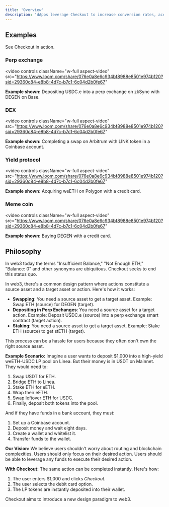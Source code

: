 ```yaml
---
title: 'Overview'
description: 'dApps leverage Checkout to increase conversion rates, access new users, and increase their average transaction amount.'
---
```



## Examples

See Checkout in action.


### Perp exchange
<video
  controls
  className="w-full aspect-video"
  src="https://www.loom.com/share/076e0a8e6c934bf8988e8501e974b120?sid=29360c84-e8b8-4d7c-b7c1-6c04d2b0fe67"
></video>

<Note>**Example shown:** Depositing USDC.e into a perp exchange on zkSync with DEGEN on Base.</Note>




### DEX
<video
  controls
  className="w-full aspect-video"
  src="https://www.loom.com/share/076e0a8e6c934bf8988e8501e974b120?sid=29360c84-e8b8-4d7c-b7c1-6c04d2b0fe67"
></video>

<Note> **Example shown:** Completing a swap on Arbitrum with LINK token in a Coinbase account.</Note>



### Yield protocol
<video
  controls
  className="w-full aspect-video"
  src="https://www.loom.com/share/076e0a8e6c934bf8988e8501e974b120?sid=29360c84-e8b8-4d7c-b7c1-6c04d2b0fe67"
></video>

<Note> **Example shown:** Acquiring weETH on Polygon with a credit card.</Note>


### Meme coin
<video
  controls
  className="w-full aspect-video"
  src="https://www.loom.com/share/076e0a8e6c934bf8988e8501e974b120?sid=29360c84-e8b8-4d7c-b7c1-6c04d2b0fe67"
></video>

<Note> **Example shown:** Buying DEGEN with a credit card.</Note>



## Philosophy

In web3 today the terms "Insufficient Balance," "Not Enough ETH," "Balance: 0" and other synonyms are ubiquitous. Checkout seeks to end this status quo.

In web3, there's a common design pattern where actions constitute a source asset and a target asset or action. Here's how it works:

- **Swapping**: You need a source asset to get a target asset. Example: Swap ETH (source) for DEGEN (target).
- **Depositing in Perp Exchanges**: You need a source asset for a target action. Example: Deposit USDC.e (source) into a perp exchange smart contract (target action).
- **Staking**: You need a source asset to get a target asset. Example: Stake ETH (source) to get stETH (target).

This process can be a hassle for users because they often don't own the right source asset.

**Example Scenario:**
Imagine a user wants to deposit $1,000 into a high-yield weETH-USDC LP pool on Linea. But their money is in USDT on Mainnet. They would need to:

1. Swap USDT for ETH.
2. Bridge ETH to Linea.
3. Stake ETH for eETH.
4. Wrap their eETH.
5. Swap leftover ETH for USDC.
6. Finally, deposit both tokens into the pool.

And if they have funds in a bank account, they must:

1. Set up a Coinbase account.
2. Deposit money and wait eight days.
3. Create a wallet and whitelist it.
4. Transfer funds to the wallet.

**Our Vision:**
We believe users shouldn't worry about routing and blockchain complexities. Users should only focus on their desired action. Users should be able to leverage any funds to execute their desired action.

**With Checkout:**
The same action can be completed instantly. Here's how:

1. The user enters $1,000 and clicks *Checkout*.
2. The user selects the debit card option.
3. The LP tokens are instantly deposited into their wallet.

Checkout aims to introduce a new design paradigm to web3.
